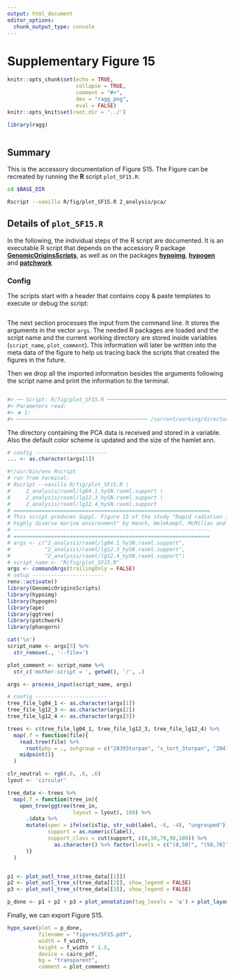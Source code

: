 ```yaml
---
output: html_document
editor_options:
  chunk_output_type: console
---
```

# Supplementary Figure 15

```r
knitr::opts_chunk$set(echo = TRUE,
                      collapse = TRUE,
                      comment = "#>",
                      dev = "ragg_png",
                      eval = FALSE)
knitr::opts_knit$set(root.dir = '../')

library(ragg)
```


```r
```

## Summary

This is the accessory documentation of Figure S15.
The Figure can be recreated by running the **R** script `plot_SF15.R`:

```sh
cd $BASE_DIR

Rscript --vanilla R/fig/plot_SF15.R 2_analysis/pca/

```

## Details of `plot_SF15.R`

In the following, the individual steps of the R script are documented.
It is an executable R script that depends on the accessory R package [**GenomicOriginsScripts**](https://k-hench.github.io/GenomicOriginsScripts), as well as on the packages [**hypoimg**](https://k-hench.github.io/hypoimg), [**hypogen**](https://k-hench.github.io/hypogen) and [**patchwork**](https://patchwork.data-imaginist.com/)

### Config

The scripts start with a header that contains copy & paste templates to execute or debug the script:

```r

```

The next section processes the input from the command line.
It stores the arguments in the vector `args`.
The needed R packages are loaded and the script name and the current working directory are stored inside variables (`script_name`, `plot_comment`).
This information will later be written into the meta data of the figure to help us tracing back the scripts that created the figures in the future.

Then we drop all the imported information besides the arguments following the script name and print the information to the terminal.

```r

```

```r
#> ── Script: R/fig/plot_SF15.R ────────────────────────────────────────────
#> Parameters read:
#> ★ 1:
#> ────────────────────────────────────────── /current/working/directory ──
```

The directory containing the PCA data is received and stored in a variable.
Also the default color scheme is updated and the size of the hamlet ann.

```r
# config -----------------------
... <- as.character(args[1])
```


```r
#!/usr/bin/env Rscript
# run from terminal:
# Rscript --vanilla R/fig/plot_SF15.R \
#     2_analysis/raxml/lg04.1_hySN.raxml.support \
#     2_analysis/raxml/lg12.3_hySN.raxml.support \
#     2_analysis/raxml/lg12.4_hySN.raxml.support
# ===============================================================
# This script produces Suppl. Figure 15 of the study "Rapid radiation in a
# highly diverse marine environment" by Hench, Helmkampf, McMillan and Puebla
# ---------------------------------------------------------------
# ===============================================================
# args <- c("2_analysis/raxml/lg04.1_hySN.raxml.support",
#           "2_analysis/raxml/lg12.3_hySN.raxml.support",
#           "2_analysis/raxml/lg12.4_hySN.raxml.support")
# script_name <- "R/fig/plot_SF15.R"
args <- commandArgs(trailingOnly = FALSE)
# setup -----------------------
renv::activate()
library(GenomicOriginsScripts)
library(hypoimg)
library(hypogen)
library(ape)
library(ggtree)
library(patchwork)
library(phangorn)

cat('\n')
script_name <- args[5] %>%
  str_remove(., '--file=')

plot_comment <- script_name %>%
  str_c('mother-script = ', getwd(), '/', .)

args <- process_input(script_name, args)

# config -----------------------
tree_file_lg04_1 <- as.character(args[1])
tree_file_lg12_3 <- as.character(args[2])
tree_file_lg12_4 <- as.character(args[3])

trees <- c(tree_file_lg04_1, tree_file_lg12_3, tree_file_lg12_4) %>%
  map(.f = function(file){
    read.tree(file) %>%
      root(phy = ., outgroup = c("28393torpan", "s_tort_3torpan", "20478tabhon" )) %>%
    midpoint()}
  )

clr_neutral <- rgb(.6, .6, .6)
lyout <- 'circular'

tree_data <- trees %>%
  map(.f = function(tree_in){
    open_tree(ggtree(tree_in,
                     layout = lyout), 180) %>%
      .$data %>%
      mutate(spec = ifelse(isTip, str_sub(label, -6, -4), "ungrouped"),
             support = as.numeric(label),
             support_class = cut(support, c(0,50,70,90,100)) %>%
               as.character() %>% factor(levels = c("(0,50]", "(50,70]", "(70,90]", "(90,100]"))
      )}
  )


p1 <- plot_outl_tree_s(tree_data[[1]])
p2 <- plot_outl_tree_s(tree_data[[2]], show_legend = FALSE)
p3 <- plot_outl_tree_s(tree_data[[3]], show_legend = FALSE)

p_done <- p1 + p2 + p3 + plot_annotation(tag_levels = 'a') + plot_layout(ncol = 1)
```

Finally, we can export Figure S15.

```r
hypo_save(plot = p_done,
          filename = "figures/SF15.pdf",
          width = f_width,
          height = f_width * 1.5,
          device = cairo_pdf,
          bg = "transparent",
          comment = plot_comment)
```
